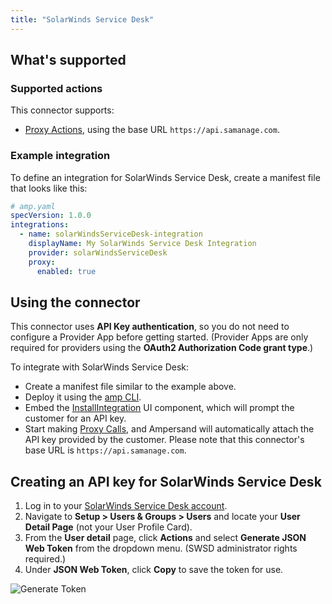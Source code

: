 ```yaml
---
title: "SolarWinds Service Desk"
---
```

## What's supported

### Supported actions

This connector supports:
- [Proxy Actions](/define-integrations/proxy-actions), using the base URL `https://api.samanage.com`.

### Example integration

To define an integration for SolarWinds Service Desk, create a manifest file that looks like this:

```YAML
# amp.yaml
specVersion: 1.0.0
integrations:
  - name: solarWindsServiceDesk-integration
    displayName: My SolarWinds Service Desk Integration
    provider: solarWindsServiceDesk
    proxy:
      enabled: true
```

## Using the connector

This connector uses **API Key authentication**, so you do not need to configure a Provider App before getting started. (Provider Apps are only required for providers using the **OAuth2 Authorization Code grant type**.)

To integrate with SolarWinds Service Desk:
- Create a manifest file similar to the example above.
- Deploy it using the [amp CLI](/cli/overview).
- Embed the [InstallIntegration](/embeddable-ui-components#install-integration) UI component, which will prompt the customer for an API key.
- Start making [Proxy Calls](/define-integrations/proxy-actions), and Ampersand will automatically attach the API key provided by the customer. Please note that this connector's base URL is `https://api.samanage.com`.

## Creating an API key for SolarWinds Service Desk

1. Log in to your [SolarWinds Service Desk account](https://app.samanage.com/login). 
2. Navigate to **Setup > Users & Groups > Users** and locate your **User Detail Page** (not your User Profile Card).
3. From the **User detail** page, click **Actions** and select **Generate JSON Web Token** from the dropdown menu. (SWSD administrator rights required.)
4. Under **JSON Web Token**, click **Copy** to save the token for use.

![Generate Token](/images/provider-guides/solarWindsServiceDesk.gif)